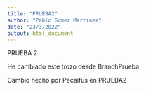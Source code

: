 ```yaml
---
title: "PRUEBA2"
author: "Pablo Gomez Martinez"
date: "23/3/2022"
output: html_document
---
```


PRUEBA 2

He cambiado este trozo desde BranchPrueba



Cambio hecho por Pecaifus en PRUEBA2